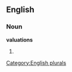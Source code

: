 
==English==

===Noun===
'''valuations'''

# {{plural of|[[valuation]]}}

[[Category:English plurals]]